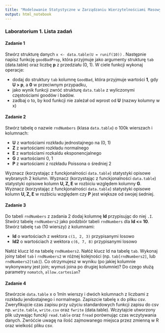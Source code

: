 ```yaml
---
title: "Modelowanie Statystyczne w Zarządzaniu Wierzytelnościami Masowymi"
output: html_notebook
---
```


### Laboratorium 1. Lista zadań


#### Zadanie 1

Stwórz strukturę danych `x <- data.table(U = runif(10))` . Następnie napisz funkcję `goodBadProp`, która przyjmuje jako argumenty strukturę `tab` (data.table) oraz liczbę **p** z przedziału (0, 1). W ciele funkcji wykonaj operacje:

- dodaj do struktury `tab` kolumnę `GoodBad`, która przyjmuje wartości **1**, gdy **U > p**, 
a **0** w przeciwnym przypadku,
- jako wynik funkcji zwróć strukturę `data.table` z wyliczonymi częstościami
goodów i badów.
- zadbaj o to, by kod funkcji nie zależał od wprost od **U** (nazwy kolumny w x)

#### Zadanie 2

Stwórz tabelę o nazwie `rndNumbers` (klasa `data.table`) o 100k wierszach i kolumnach:

- **U** z wartościami rozkładu jednostajnego na (0, 1)
- **Z** z wartościami rozkładu normalnego
- **E** z wartościami rozkaldu eksponencjalnego
- **G** z wartościami 0, 1
- **P** z wartościami z rozkładu Poissona o średniej 2

Wyznacz (korzystając z funckjonalności `data.table`) statystyki opisowe wybranych 2 kolumn.
Wyznacz (korzystając z funckjonalności `data.table`) statystyki opisowe kolumn **U, Z, E** w rozbiciu względem kolumny **G**.
Wyznacz (korzystając z funckjonalności `data.table`) statystyki opisowe kolumn **U, Z, E** w rozbiciu względem czy **P** jest większe od swojej śedniej.

#### Zadanie 3

Do tabeli `rndNumbers` z zadania 2 dodaj kolumnę **Id** przypisując do niej `.I`.
Stwórz tabelę `rndNumbers2` jako podzbiór tabeli `rndNumbers` dla **Id <= 10**.
Stwórz tabelę `tab` (10 wierszy) z kolumnami:

- **Id** o wartościach z wektora `c(1, 2, 3)` przypisanymi losowo
- **Id2** o wartościach z wektora `c(6, 7, 8)` przypisanymi losowo

Nałóż klucz Id na tabelę `rndNumbers2`. Nałóż klucz Id na tabelę `tab`.
Wykonaj joiny tabel `tab` i `rndNumbers2` w różnej kolejności (np. `tab[rndNumbers2]`, lub `rndNumbers2[tab]`). 
Co otrzymujesz w wyniku (po jakiej kolumnie wykonywany jest join; wymuś joina po drugiej kolumnie)? 
Do czego służą parametry `nomatch`, `allow.cartesian`?

#### Zadanie 4

Stwórzcie `data.table` x o 1mln wierszy i dwóch kolumnach z liczbami z rozkładu  jendostajnego i normalnego. Zapiszcie tabelę x do pliku csv. Zweryfikujcie czas zapisu przy użyciu standardowych funkcji zapisu do csv np. `write.table`, `write.csv` oraz `fwrite` (data.table). 
Wczytajcie utworzony plik używając funckji `read.table` oraz `fread` porównując czas wczytywania danych.
Zwróćcie uwagę na ilość zajmowanego miejsca przez zmienną w R oraz wielkość pliku csv.





